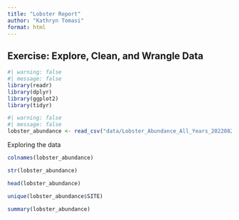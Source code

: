 ```yaml
---
title: "Lobster Report"
author: "Kathryn Tomasi"
format: html
---
```


## Exercise: Explore, Clean, and Wrangle Data

```r
#| warning: false
#| message: false
library(readr)
library(dplyr)
library(ggplot2)
library(tidyr)
```

```r
#| warning: false
#| message: false
lobster_abundance <- read_csv("data/Lobster_Abundance_All_Years_20220829.csv")
```

Exploring the data

```r
colnames(lobster_abundance)

str(lobster_abundance)

head(lobster_abundance)

unique(lobster_abundance$SITE)

summary(lobster_abundance)
```

